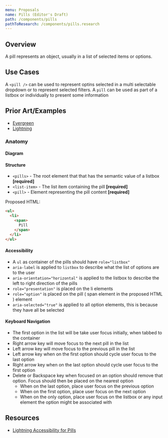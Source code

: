 ```yaml
---
menu: Proposals
name: Pills (Editor's Draft)
path: /components/pills
pathToResearch: /components/pills.research
---
```



## Overview

A pill represents an object, usually in a list of selected items or options.

## Use Cases

A `<pill />` can be used to represent optins selected in a multi selectable dropdown or to represent selected filters. A `pill` can be used as part of a listbox or individually to present some information

## Prior Art/Examples <a href="#prior-art" id="prior-art"></a>

- [Evergreen](https://evergreen.segment.com/components/badge-and-pill/)
- [Lightning](https://www.lightningdesignsystem.com/components/pills/)

### Anatomy <a class="link" href="#anatomy" id="anatomy"></a>

#### Diagram <a class="link" href="#diagram" id="diagram"></a>

<PillsAnatomy />

#### Structure <a class="link" href="#structure" id="structure"></a>

- `<pills>` - The root element that that has the semantic value of a listbox **[required]**
- `<list-item>` - The list item containing the pill **[required]**
- `<pill>` - Element representing the pill content **[required]**

Proposed HTML:

```html
<ul>
  <li>
    <span>
      Pill
    </span>
  </li>
</ul>
```

#### Accessibility <a class="link" href="#accessibility" id="accessibility"></a>

- A `ul` as container of the pills should have `role="listbox"`
- `aria-label` is applied to `listbox` to describe what the list of options are to the user
- `aria-orientation="horizontal"` is applied to the listbox to describe the left to right direction of the pills
- `role="presentation"` is placed on the li elements
- `role="option"` is placed on the pill ( span element in the proposed HTML ) element
- `aria-selected="true"` is applied to all option elements, this is because they have all be selected

#### Keyboard Navigation <a class="link" href="#keyboard" id="keyboard"></a>

- The first option in the list will be take user focus initially, when tabbed to the container
- Right arrow key will move focus to the next pill in the list
- Left arrow key will move focus to the previous pill in the list
- Left arrow key when on the first option should cycle user focus to the last option
- Right arrow key when on the last option should cycle user focus to the first option
- Delete or Backspace key when focused on an option should remove that option. Focus should then be placed on the nearest option
  - When on the last option, place user focus on the previous option
  - When on the first option, place user focus on the next option
  - When on the only option, place user focus on the listbox or any input element the option might be associated with

## Resources <a class="link" href="#resources" id="resources"></a>

- [Lightning Accessibility for Pills](https://www.lightningdesignsystem.com/components/pills/#Accessibility)
